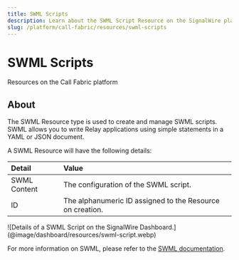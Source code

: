 ```yaml
---
title: SWML Scripts
description: Learn about the SWML Script Resource on the SignalWire platform - what they are, how they work, and how to manage them in the Dashboard.
slug: /platform/call-fabric/resources/swml-scripts
---
```


# SWML Scripts

<Subtitle>Resources on the Call Fabric platform</Subtitle>

## About

The SWML Resource type is used to create and manage SWML scripts.
SWML allows you to write Relay applications using simple statements in a YAML or JSON document.

A SWML Resource will have the following details:

| Detail       | Value                                                     |
|:-------------|:----------------------------------------------------------|
| SWML Content | The configuration of the SWML script.                     |
| ID           | The alphanumeric ID assigned to the Resource on creation. |

<Frame>
  ![Details of a SWML Script on the SignalWire Dashboard.](@image/dashboard/resources/swml-script.webp)
</Frame>

For more information on SWML, please refer to the [SWML documentation](/swml).